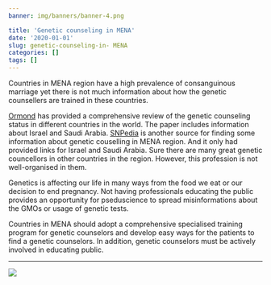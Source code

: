 ```yaml
---
banner: img/banners/banner-4.png

title: 'Genetic counseling in MENA'
date: '2020-01-01'
slug: genetic-counseling-in- MENA
categories: []
tags: []
---
```

Countries in MENA region have a high prevalence of consanguinous marriage yet there is not much information 
about how the genetic counsellers are trained in these countries.

[Ormond](https://pubmed.ncbi.nlm.nih.gov/29575600/)  has provided a comprehensive review of the genetic counseling status in different countries 
in the world. The paper includes information about Israel and Saudi Arabia. [SNPedia](https://www.snpedia.com/index.php/Find_a_genetic_counselor) is another source for finding some information about genetic couselling in MENA region. And it only had
provided links for Israel and Saudi Arabia. Sure there are many great genetic councellors in other countries in the region.
However, this profession is not well-organised in them. 

  
  Genetics is affecting our life in many ways from the food we eat or our decision   to end pregnancy. Not having professionals educating the public provides an        opportunity for pseduscience to spread misinformations about the GMOs or usage of   genetic tests.


Countries in MENA should adopt a comprehensive specialised training program for genetic counselors and develop easy ways for the patients to find a genetic counselors. In addition, genetic counselors must be actively involved in educating public. 

---

![](/Users/esmat/Documents/personal_website/update_genomics_blog/update_genomics_blog/static/blog/2020-01-01-genetic-counseling-is-it-enough_files/geneticcounseling.png)
